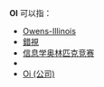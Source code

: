 '''OI''' 可以指：

* [[Owens-Illinois|Owens-Illinois]]
* [[錯視|錯視]]
* [[信息学奥林匹克竞赛|信息学奥林匹克竞赛]]
* {{link-en|oi (复合元音)|oi (digraph)}}
* [[Oi_(公司)|Oi (公司)]]
{{消歧义|Cat=二字拉丁字母缩写消歧义}}